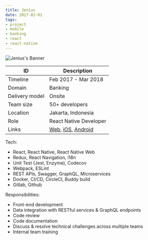 ```yaml
---
title: Jenius
date: 2017-02-01
tags:
- project
- mobile
- banking
- react
- react-native
---
```


![Jenius's Banner](./banner.png)

ID | Description
---|------------
Timeline | Feb 2017 - Mar 2018
Domain | Banking
Delivery model | Onsite
Team size | 50+ developers
Location | Jakarta, Indonesia
Role | React Native Developer
Links | [Web](https://www.jenius.com/), [iOS](https://apps.apple.com/id/app/jenius/id1079340119), [Android](https://play.google.com/store/apps/details?id=com.btpn.dc&hl=en&gl=US)

Tech:
- React, React Native, React Native Web
- Redux, React Navigation, i18n
- Unit Test (Jest, Enzyme), Codecov
- Webpack, ESLint
- REST APIs, Swagger, GraphQL, Microservices
- Docker, CI/CD, CircleCI, Buddy build
- Gitlab, Github

Responsibilities:
- Front-end development
- Data integration with RESTful services & GraphQL endpoints
- Code review
- Code documentation
- Discuss & resolve technical challenges across multiple teams
- Internal team training
